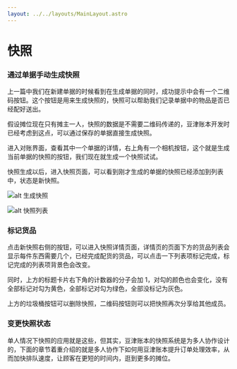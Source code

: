 ```yaml
---
layout: ../../layouts/MainLayout.astro
---
```


# 快照

### 通过单据手动生成快照

上一篇中我们在新建单据的时候看到在生成单据的同时，成功提示中会有一个二维码按钮。这个按钮是用来生成快照的，快照可以帮助我们记录单据中的物品是否已经配好送出。

假设摊位现在只有摊主一人，快照的数据是不需要二维码传递的，豆津账本开发时已经考虑到这点，可以通过保存的单据直接生成快照。

进入对账界面，查看其中一个单据的详情，右上角有一个相机按钮，这个就是生成当前单据的快照的按钮，我们现在就生成一个快照试试。

快照生成以后，进入快照页面，可以看到刚才生成的单据的快照已经添加到列表中，状态是新快照。

![alt 生成快照](/create-snapshot.png)

![alt 快照列表](/snapshotList.png)

### 标记货品

点击新快照右侧的按钮，可以进入快照详情页面，详情页的页面下方的货品列表会显示每件东西需要几个，已经完成配货的货品，可以点击一下列表项标记完成，标记完成的列表项背景色会改变。

同时，上方的标题卡片右下角的计数器的分子会加 1，对勾的颜色也会变化，没有全部标记对勾为黄色，全部标记对勾为绿色，全部没标记为灰色。

上方的垃圾桶按钮可以删除快照，二维码按钮则可以把快照再次分享给其他成员。

### 变更快照状态

单人情况下快照的应用就是这些，但其实，豆津账本的快照系统是为多人协作设计的，下面的章节着重介绍的就是多人协作下如何用豆津账本提升订单处理效率，从而加快排队速度，让顾客在更短的时间内，逛到更多的摊位。
